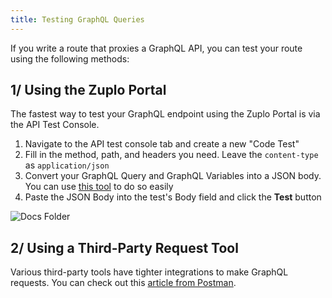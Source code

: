 ```yaml
---
title: Testing GraphQL Queries
---
```


If you write a route that proxies a GraphQL API, you can test your route using
the following methods:

## 1/ Using the Zuplo Portal

The fastest way to test your GraphQL endpoint using the Zuplo Portal is via the
API Test Console.

1. Navigate to the API test console tab and create a new "Code Test"
2. Fill in the method, path, and headers you need. Leave the `content-type` as
   `application/json`
3. Convert your GraphQL Query and GraphQL Variables into a JSON body. You can
   use [this tool](https://datafetcher.com/graphql-json-body-converter) to do so
   easily
4. Paste the JSON Body into the test's Body field and click the **Test** button

![Docs Folder](../../public/media/guides/testing-graphql/test-request.png)

## 2/ Using a Third-Party Request Tool

Various third-party tools have tighter integrations to make GraphQL requests.
You can check out this
[article from Postman](https://learning.postman.com/docs/sending-requests/graphql/graphql/#using-json-in-the-request-body).
